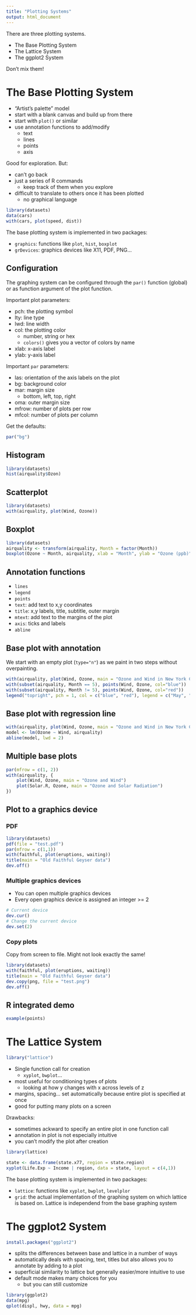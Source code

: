 ```yaml
---
title: "Plotting Systems"
output: html_document
---
```


There are three plotting systems. 

- The Base Plotting System
- The Lattice System
- The ggplot2 System

Don't mix them!



# The Base Plotting System

- "Artist's palette" model
- start with a blank canvas and build up from there
- start with `plot()` or similar
- use annotation functions to add/modify
  - text
  - lines
  - points
  - axis
  
Good for exploration. But:

- can't go back
- just a series of R commands 
    - keep track of them when you explore
- difficult to translate to others once it has been plotted 
    - no graphical language
    

```r
library(datasets)
data(cars)
with(cars, plot(speed, dist))
```


The base plotting system is implemented in two packages:

- `graphics`: functions like `plot`, `hist`, `boxplot`
- `grDevices`: graphics devices like X11, PDF, PNG...

## Configuration

The graphing system can be configured through the `par()` function (global) or as function argument of the plot function.

Important plot parameters:

- pch: the plotting symbol
- lty: line type
- lwd: line width
- col: the plotting color
    - number, string or hex
    - `colors()` gives you a vector of colors by name
- xlab: x-axis label
- ylab: y-axis label

Important `par` parameters:

- las: orientation of the axis labels on the plot
- bg: background color
- mar: margin size
    - bottom, left, top, right
- oma: outer margin size
- mfrow: number of plots per row
- mfcol: number of plots per column

Get the defaults:

```r
par("bg")
```


## Histogram

```r
library(datasets)
hist(airquality$Ozon)
```

## Scatterplot

```r
library(datasets)
with(airquality, plot(Wind, Ozone))
```

## Boxplot

```r
library(datasets)
airquality <- transform(airquality, Month = factor(Month))
boxplot(Ozone ~ Month, airquality, xlab = "Month", ylab = "Ozone (ppb)")
```


## Annotation functions

- `lines`
- `legend`
- `points`
- `text`: add text to x,y coordinates
- `title`: x,y labels, title, subtitle, outer margin
- `mtext`: add text to the margins of the plot 
- `axis`: ticks and labels
- `abline`

## Base plot with annotation

We start with an empty plot (`type="n"`) as we paint in two steps without overpainting.

```r
with(airquality, plot(Wind, Ozone, main = "Ozone and Wind in New York City", type="n"))
with(subset(airquality, Month == 5), points(Wind, Ozone, col="blue"))
with(subset(airquality, Month != 5), points(Wind, Ozone, col="red"))
legend("topright", pch = 1, col = c("blue", "red"), legend = c("May", "Other months"))
```

## Base plot with regression line

```r
with(airquality, plot(Wind, Ozone, main = "Ozone and Wind in New York City", pch = 20))
model <- lm(Ozone ~ Wind, airquality)
abline(model, lwd = 2)
```


## Multiple base plots

```r
par(mfrow = c(1, 2))
with(airquality, {
    plot(Wind, Ozone, main = "Ozone and Wind")
    plot(Solar.R, Ozone, main = "Ozone and Solar Radiation")
})
```


## Plot to a graphics device

### PDF

```r
library(datasets)
pdf(file = "test.pdf")
par(mfrow = c(1,1))
with(faithful, plot(eruptions, waiting))
title(main = "Old Faithful Geyser data")
dev.off()
```

### Multiple graphics devices

- You can open multiple graphics devices
- Every open graphics device is assigned an integer >= 2

```r
# Current device
dev.cur()
# Change the current device
dev.set(2)
```

### Copy plots

Copy from screen to file. Might not look exactly the same!

```r
library(datasets)
with(faithful, plot(eruptions, waiting))
title(main = "Old Faithful Geyser data")
dev.copy(png, file = "test.png")
dev.off()
```

## R integrated demo

```r
example(points)
```

# The Lattice System

```r
library("lattice")
```
- Single function call for creation
    - `xyplot`, `bwplot`...
- most useful for conditioning types of plots
    - looking at how y changes with x across levels of z
- margins, spacing... set automatically because entire plot is specified at once
- good for putting many plots on a screen

Drawbacks:

- sometimes ackward to specify an entire plot in one function call
- annotation in plot is not especially intuitive
- you can't modify the plot after creation

```r
library(lattice)

state <- data.frame(state.x77, region = state.region)
xyplot(Life.Exp ~ Income | region, data = state, layout = c(4,1))
```


The base plotting system is implemented in two packages:

- `lattice`: functions like `xyplot`, `bwplot`, `levelplor`
- `grid`: the actual implementation of the graphing system on which lattice is based on. Lattice is independend from the base graphing system


# The ggplot2 System

```r
install.packages("ggplot2")
```

- splits the differences between base and lattice in a number of ways
- automatically deals with spacing, text, titles but also allows you to annotate by adding to a plot
- superficial similarity to lattice but generally easier/more intuitive to use
- default mode makes many choices for you
    - but you can still customize
    
```r
library(ggplot2)
data(mpg)
qplot(displ, hwy, data = mpg)
```